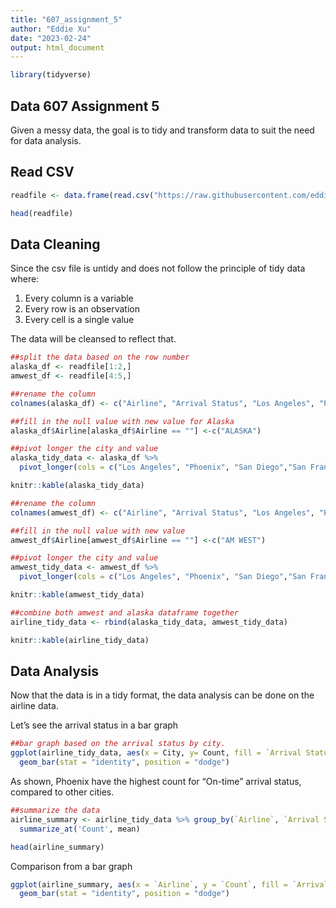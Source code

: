 ```yaml
---
title: "607_assignment_5"
author: "Eddie Xu"
date: "2023-02-24"
output: html_document
---
```


```r
library(tidyverse)
```

## Data 607 Assignment 5
Given a messy data, the goal is to tidy and transform data to suit the need for data analysis.

## Read CSV
```r
readfile <- data.frame(read.csv("https://raw.githubusercontent.com/eddiexunyc/607_assignment_5/main/tidy%20data.csv", header =TRUE))

head(readfile)
```

## Data Cleaning
Since the csv file is untidy and does not follow the principle of tidy data where:

1) Every column is a variable
2) Every row is an observation
3) Every cell is a single value

The data will be cleansed to reflect that.
```r
##split the data based on the row number
alaska_df <- readfile[1:2,]
amwest_df <- readfile[4:5,]
```
```r
##rename the column 
colnames(alaska_df) <- c("Airline", "Arrival Status", "Los Angeles", "Phoenix", "San Diego","San Francisco", "Seattle")

##fill in the null value with new value for Alaska
alaska_df$Airline[alaska_df$Airline == ""] <-c("ALASKA")

##pivot longer the city and value
alaska_tidy_data <- alaska_df %>%
  pivot_longer(cols = c("Los Angeles", "Phoenix", "San Diego","San Francisco", "Seattle"), names_to = "City", values_to = "Count")

knitr::kable(alaska_tidy_data)
```


```r
##rename the column
colnames(amwest_df) <- c("Airline", "Arrival Status", "Los Angeles", "Phoenix", "San Diego","San Francisco", "Seattle")

##fill in the null value with new value
amwest_df$Airline[amwest_df$Airline == ""] <-c("AM WEST")

##pivot longer the city and value
amwest_tidy_data <- amwest_df %>%
  pivot_longer(cols = c("Los Angeles", "Phoenix", "San Diego","San Francisco", "Seattle"), names_to = "City", values_to = "Count")

knitr::kable(amwest_tidy_data)
```

```r
##combine both amwest and alaska dataframe together
airline_tidy_data <- rbind(alaska_tidy_data, amwest_tidy_data)

knitr::kable(airline_tidy_data)
```

## Data Analysis
Now that the data is in a tidy format, the data analysis can be done on the airline data.

Let's see the arrival status in a bar graph
```r
##bar graph based on the arrival status by city.
ggplot(airline_tidy_data, aes(x = City, y= Count, fill = `Arrival Status`)) +
  geom_bar(stat = "identity", position = "dodge")
```
As shown, Phoenix have the highest count for "On-time" arrival status, compared to other cities.

```r
##summarize the data
airline_summary <- airline_tidy_data %>% group_by(`Airline`, `Arrival Status`) %>% 
  summarize_at('Count', mean)

head(airline_summary)
```

Comparison from a bar graph
```r
ggplot(airline_summary, aes(x = `Airline`, y = `Count`, fill = `Arrival Status`)) +
  geom_bar(stat = "identity", position = "dodge")

```


```r
```